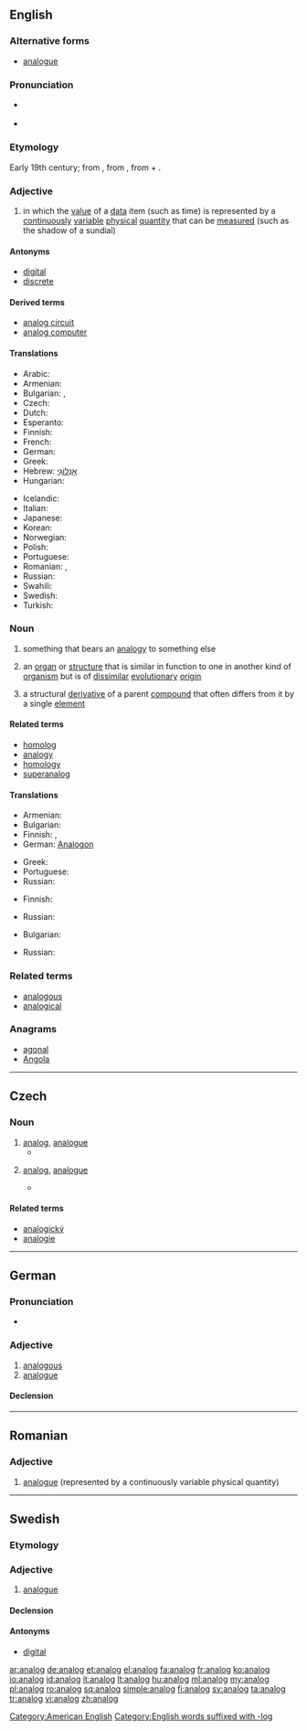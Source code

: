 ==English==

===Alternative forms===
* [[analogue]] {{qualifier|Commonwealth}}

===Pronunciation===
* {{a|UK}} {{IPA|/ˈænəlɒɡ/|lang=en}}
* {{a|US}} {{IPA|/ˈænəlɔːɡ/|/ˈænəlɑːɡ/|lang=en}}

===Etymology===
Early 19th century; from {{etyl|fr}} {{term|analogue|lang=fr}}, from {{etyl|grc}} {{term|ἀνάλογος||proportionate|lang=grc}}, from {{term|ἀνά|lang=grc|tr=ana||up to}} + {{term|λόγος||ratio|tr=logos|lang=grc}}.

===Adjective===
{{en-adj|-}}

# {{context|of a device or system}} in which the [[value]] of a [[data]] item (such as time) is represented by a [[continuously]] [[variable]] [[physical]] [[quantity]] that can be [[measured]] (such as the shadow of a sundial)

====Antonyms====
* [[digital]]
* [[discrete]]

====Derived terms====
* [[analog circuit]]
* [[analog computer]]

====Translations====
{{trans-top|represented by a continuously variable physical quantity}}
* Arabic: {{t-|ar|التناظرية|tr=al-tanāziriyyah|alt=اَلْتَنَاظِرِيَّة|sc=Arab}}
* Armenian: {{t-|hy|անալոգային|tr=analogayin|sc=Armn}}
* Bulgarian: {{t-|bg|аналогов}}, {{t+|bg|непрекъснат}}
* Czech: {{t+|cs|analogový|m}}
* Dutch: {{t+|nl|analoog}}
* Esperanto: {{t+|eo|analoga}}
* Finnish: {{t+|fi|analoginen}}
* French: {{t+|fr|analogique}}
* German: {{t+|de|analog}}
* Greek: {{t+|el|αναλογικός|m|tr=analogikós|sc=Grek}}
* Hebrew: [[אָנָלוֹגִי]] {{m}}
* Hungarian: {{t+|hu|analóg}}
{{trans-mid}}
* Icelandic: {{t-|is|Hliðrænt}}
* Italian: {{t-|it|analogico}}
* Japanese: {{t-|ja|アナログ|tr=anarogu|sc=Jpan}}
* Korean: {{t+|ko|아날로그|sc=Hang}}
* Norwegian: {{t-|no|analog}}
* Polish: {{t-|pl|analogowy|m}}
* Portuguese: {{t+|pt|analógico}}
* Romanian: {{t+|ro|analog}}, {{t+|ro|analogic}}
* Russian: {{t+|ru|аналоговый|m|sc=Cyrl}}
* Swahili: {{t-|sw|Mfano}}
* Swedish: {{t+|sv|analog}}
* Turkish: {{t+|tr|analog}}
{{trans-bottom}}

===Noun===
{{en-noun}}

# {{countable}} something that bears an [[analogy]] to something else
# {{countable|biology}} an [[organ]] or [[structure]] that is similar in function to one in another kind of [[organism]] but is of [[dissimilar]] [[evolutionary]] [[origin]]
# {{chemistry}} a structural [[derivative]] of a parent [[compound]] that often differs from it by a single [[element]]

====Related terms====
* [[homolog]]
* [[analogy]]
* [[homology]]
* [[superanalog]]

====Translations====
{{trans-top|something that bears an analogy}}
* Armenian: {{t-|hy|նմանակ|tr=nmanak|sc=Armn}}
* Bulgarian: {{t+|bg|аналог}}
* Finnish: {{t-|fi|vertaus}}, {{t+|fi|analogia}}
* German: [[Analogon]] {{n}}
{{trans-mid}}
* Greek: {{t+|el|ανάλογος|m|tr=análogos|sc=Grek}}
* Portuguese: {{t+|pt|análogo|m}}
* Russian: {{t+|ru|аналог|m|tr=análog}}
{{trans-bottom}}

{{trans-top|organ or structure}}
* Finnish: {{t-|fi|samatoimintainen}} {{t+|fi|elin}}
{{trans-mid}}
* Russian: {{t+|ru|аналог|m|tr=análog}}
{{trans-bottom}}

{{trans-top|structural derivative}}
* Bulgarian: {{t+|bg|аналог}}
{{trans-mid}}
* Russian: {{t+|ru|аналог|m|tr=análog}}
{{trans-bottom}}

===Related terms===
* [[analogous]]
* [[analogical]]

===Anagrams===
* [[agonal#English|agonal]]
* [[Angola#English|Angola]]

[[Category:American English]]
[[Category:English words suffixed with -log]]

----

==Czech==

===Noun===
{{cs-noun|g=m}}

# [[#English|analog]], [[analogue]] {{gloss|something that bears an analogy to something else}}
#* {{quote-book|year=2007|author=Karel Riegel|title=Ekonomická psychologie
|passage=Průmyslová výroba, industriální věk již těží ze zdroje, kterému se nešťastně říká "lidská pracovní síla". Je napojena na cyklus, v němž se člověk stává '''analogem''' přírodní síly a oživuje soustavu strojů.
|url=http://books.google.com/books?id=v4-3xUKu6jkC&pg=PA46&dq=analogem&lr=lang_cs&as_drrb_is=q&as_minm_is=0&as_miny_is=&as_maxm_is=0&as_maxy_is=&as_brr=0&ei=BhJoS6fCNZLGywTKremgBQ&cd=116#v=onepage&q=analogem&f=false}}
# {{chemistry|lang=cs}} [[#English|analog]], [[analogue]] {{gloss|structural derivative of a parent compound}}
#* {{quote-book|year=2006|author=Jaroslav Rybka|title=Diabetologie pro sestry
|passage=Prvním dlouze působícím inzulinovým '''analogem''' byl glargin připravený DNA-rekombinantní technologií.
|url=http://books.google.com/books?id=PDbgS6BmsPUC&pg=PA69&dq=analogem&lr=lang_cs&as_drrb_is=q&as_minm_is=0&as_miny_is=&as_maxm_is=0&as_maxy_is=&as_brr=0&ei=3hBoS66NGJjEzgSF-OE2&cd=9#v=onepage&q=analogem&f=false}}

====Related terms====
* [[analogický]]
* [[analogie]]

----

==German==

===Pronunciation===
* {{audio|De-at-analog.ogg|Audio (Austria)}}

===Adjective===
{{de-adj|-}}

# [[analogous]]
# [[analogue]]

====Declension====
{{de-decl-adj-notcomp|analog}}

----

==Romanian==

===Adjective===
{{head|ro|adjective}}

# [[analogue]] (represented by a continuously variable physical quantity)

{{tbot entry|Romanian|analogue|2009|July|ro}}

----

==Swedish==

===Etymology===
{{confix|ana|log|lang=sv}}

===Adjective===
{{head|sv|adjective}}

# [[analogue]]

====Declension====
{{sv-adj-abs}}

====Antonyms====
* [[digital]]

[[ar:analog]]
[[de:analog]]
[[et:analog]]
[[el:analog]]
[[fa:analog]]
[[fr:analog]]
[[ko:analog]]
[[io:analog]]
[[id:analog]]
[[it:analog]]
[[lt:analog]]
[[hu:analog]]
[[ml:analog]]
[[my:analog]]
[[pl:analog]]
[[ro:analog]]
[[sq:analog]]
[[simple:analog]]
[[fi:analog]]
[[sv:analog]]
[[ta:analog]]
[[tr:analog]]
[[vi:analog]]
[[zh:analog]]